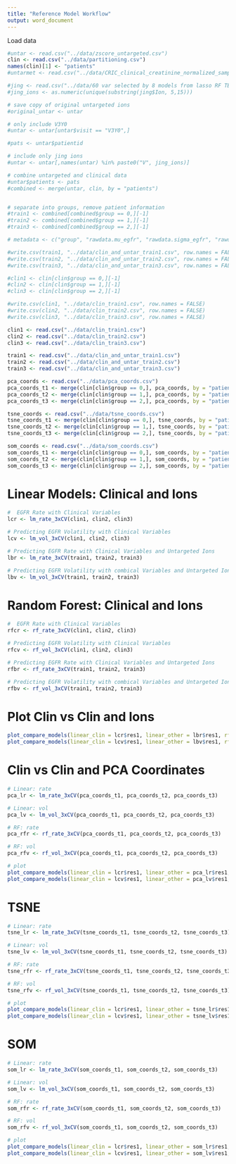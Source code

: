 ```yaml
---
title: "Reference Model Workflow"
output: word_document
---
```


Load data
```r
#untar <- read.csv("../data/zscore_untargeted.csv")
clin <- read.csv("../data/partitioning.csv")
names(clin)[1] <- "patients"
#untarmet <- read.csv("../data/CRIC_clinical_creatinine_normalized_samplemetadata.csv", header = FALSE)

#jing <- read.csv("../data/60 var selected by 8 models from lasso RF TB (models with both ions and cli).csv")
#jing_ions <- as.numeric(unique(substring(jing$Ion, 5,15)))

# save copy of original untargeted ions 
#original_untar <- untar

# only include V3Y0
#untar <- untar[untar$visit == "V3Y0",]

#pats <- untar$patientid 

# include only jing ions
#untar <- untar[,names(untar) %in% paste0("V", jing_ions)]

# combine untargeted and clinical data
#untar$patients <- pats
#combined <- merge(untar, clin, by = "patients")


# separate into groups, remove patient information
#train1 <- combined[combined$group == 0,][-1]
#train2 <- combined[combined$group == 1,][-1]
#train3 <- combined[combined$group == 2,][-1]

# metadata <- c("group", "rawdata.mu_egfr", "rawdata.sigma_egfr", "rawdata.r_group", "rawdata.v_group")

#write.csv(train1, "../data/clin_and_untar_train1.csv", row.names = FALSE)
#write.csv(train2, "../data/clin_and_untar_train2.csv", row.names = FALSE)
#write.csv(train3, "../data/clin_and_untar_train3.csv", row.names = FALSE)

#clin1 <- clin[clin$group == 0,][-1]
#clin2 <- clin[clin$group == 1,][-1]
#clin3 <- clin[clin$group == 2,][-1]

#write.csv(clin1, "../data/clin_train1.csv", row.names = FALSE)
#write.csv(clin2, "../data/clin_train2.csv", row.names = FALSE)
#write.csv(clin3, "../data/clin_train3.csv", row.names = FALSE)

clin1 <- read.csv("../data/clin_train1.csv")
clin2 <- read.csv("../data/clin_train2.csv")
clin3 <- read.csv("../data/clin_train3.csv")

train1 <- read.csv("../data/clin_and_untar_train1.csv")
train2 <- read.csv("../data/clin_and_untar_train2.csv")
train3 <- read.csv("../data/clin_and_untar_train3.csv")

pca_coords <- read.csv("../data/pca_coords.csv")
pca_coords_t1 <- merge(clin[clin$group == 0,], pca_coords, by = "patients")[-1]
pca_coords_t2 <- merge(clin[clin$group == 1,], pca_coords, by = "patients")[-1]
pca_coords_t3 <- merge(clin[clin$group == 2,], pca_coords, by = "patients")[-1]

tsne_coords <- read.csv("../data/tsne_coords.csv")
tsne_coords_t1 <- merge(clin[clin$group == 0,], tsne_coords, by = "patients")[-1]
tsne_coords_t2 <- merge(clin[clin$group == 1,], tsne_coords, by = "patients")[-1]
tsne_coords_t3 <- merge(clin[clin$group == 2,], tsne_coords, by = "patients")[-1]

som_coords <- read.csv("../data/som_coords.csv")
som_coords_t1 <- merge(clin[clin$group == 0,], som_coords, by = "patients")[-1]
som_coords_t2 <- merge(clin[clin$group == 1,], som_coords, by = "patients")[-1]
som_coords_t3 <- merge(clin[clin$group == 2,], som_coords, by = "patients")[-1]


```

# Linear Models: Clinical and Ions
```r

#  EGFR Rate with Clinical Variables
lcr <- lm_rate_3xCV(clin1, clin2, clin3)

# Predicting EGFR Volatility with Clinical Variables
lcv <- lm_vol_3xCV(clin1, clin2, clin3)

# Predicting EGFR Rate with Clinical Variables and Untargeted Ions
lbr <- lm_rate_3xCV(train1, train2, train3)

# Predicting EGFR Volatility with combical Variables and Untargeted Ions
lbv <- lm_vol_3xCV(train1, train2, train3)

```

# Random Forest: Clinical and Ions
```r

#  EGFR Rate with Clinical Variables
rfcr <- rf_rate_3xCV(clin1, clin2, clin3)

# Predicting EGFR Volatility with Clinical Variables
rfcv <- rf_vol_3xCV(clin1, clin2, clin3)

# Predicting EGFR Rate with Clinical Variables and Untargeted Ions
rfbr <- rf_rate_3xCV(train1, train2, train3)

# Predicting EGFR Volatility with combical Variables and Untargeted Ions
rfbv <- rf_vol_3xCV(train1, train2, train3)

```

# Plot Clin vs Clin and Ions
```r
plot_compare_models(linear_clin = lcr$res1, linear_other = lbr$res1, rf_clin = rfcr$res1, rf_other = rfbr$res1, description_other = "Ions", predicting = "EGFR Rate")
plot_compare_models(linear_clin = lcv$res1, linear_other = lbv$res1, rf_clin = rfcv$res1, rf_other = rfbv$res1, description_other = "Ions", predicting = "EGFR Volatility")

```

# Clin vs Clin and PCA Coordinates
```r

# Linear: rate
pca_lr <- lm_rate_3xCV(pca_coords_t1, pca_coords_t2, pca_coords_t3)

# Linear: vol
pca_lv <- lm_vol_3xCV(pca_coords_t1, pca_coords_t2, pca_coords_t3)

# RF: rate
pca_rfr <- rf_rate_3xCV(pca_coords_t1, pca_coords_t2, pca_coords_t3)

# RF: vol
pca_rfv <- rf_vol_3xCV(pca_coords_t1, pca_coords_t2, pca_coords_t3)

# plot
plot_compare_models(linear_clin = lcr$res1, linear_other = pca_lr$res1, rf_clin = rfcr$res1, rf_other = pca_rfr$res1, description_other = "Ions", predicting = "EGFR Rate")
plot_compare_models(linear_clin = lcv$res1, linear_other = pca_lv$res1, rf_clin = rfcv$res1, rf_other = pca_lv$res1, description_other = "Ions", predicting = "EGFR Volatility")

```

# TSNE
```r

# Linear: rate
tsne_lr <- lm_rate_3xCV(tsne_coords_t1, tsne_coords_t2, tsne_coords_t3)

# Linear: vol
tsne_lv <- lm_vol_3xCV(tsne_coords_t1, tsne_coords_t2, tsne_coords_t3)

# RF: rate
tsne_rfr <- rf_rate_3xCV(tsne_coords_t1, tsne_coords_t2, tsne_coords_t3)

# RF: vol
tsne_rfv <- rf_vol_3xCV(tsne_coords_t1, tsne_coords_t2, tsne_coords_t3)

# plot
plot_compare_models(linear_clin = lcr$res1, linear_other = tsne_lr$res1, rf_clin = rfcr$res1, rf_other = tsne_rfr$res1, description_other = "Ions", predicting = "EGFR Rate")
plot_compare_models(linear_clin = lcv$res1, linear_other = tsne_lv$res1, rf_clin = rfcv$res1, rf_other = tsne_lv$res1, description_other = "Ions", predicting = "EGFR Volatility")

```

# SOM
```r

# Linear: rate
som_lr <- lm_rate_3xCV(som_coords_t1, som_coords_t2, som_coords_t3)

# Linear: vol
som_lv <- lm_vol_3xCV(som_coords_t1, som_coords_t2, som_coords_t3)

# RF: rate
som_rfr <- rf_rate_3xCV(som_coords_t1, som_coords_t2, som_coords_t3)

# RF: vol
som_rfv <- rf_vol_3xCV(som_coords_t1, som_coords_t2, som_coords_t3)

# plot
plot_compare_models(linear_clin = lcr$res1, linear_other = som_lr$res1, rf_clin = rfcr$res1, rf_other = som_rfr$res1, description_other = "Ions", predicting = "EGFR Rate")
plot_compare_models(linear_clin = lcv$res1, linear_other = som_lv$res1, rf_clin = rfcv$res1, rf_other = som_lv$res1, description_other = "Ions", predicting = "EGFR Volatility")

```


































